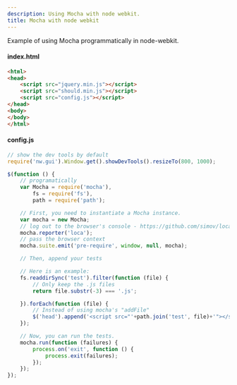 ```yaml
---
description: Using Mocha with node webkit.
title: Mocha with node webkit
---
```


Example of using Mocha programmatically in node-webkit.

#### index.html
```html
<html>
<head>
    <script src="jquery.min.js"></script>
    <script src="should.min.js"></script>
    <script src="config.js"></script>
</head>
<body>
</body>
</html>
```

#### config.js
```js
// show the dev tools by default
require('nw.gui').Window.get().showDevTools().resizeTo(800, 1000);

$(function () {
    // programatically
    var Mocha = require('mocha'),
        fs = require('fs'),
        path = require('path');

    // First, you need to instantiate a Mocha instance.
    var mocha = new Mocha;
    // log out to the browser's console - https://github.com/simov/loca
    mocha.reporter('loca');
    // pass the browser context
    mocha.suite.emit('pre-require', window, null, mocha);

    // Then, append your tests

    // Here is an example:
    fs.readdirSync('test').filter(function (file) {
        // Only keep the .js files
        return file.substr(-3) === '.js';

    }).forEach(function (file) {
        // Instead of using mocha's "addFile"
        $('head').append('<script src="'+path.join('test', file)+'"></script>');
    });

    // Now, you can run the tests.
    mocha.run(function (failures) {
        process.on('exit', function () {
            process.exit(failures);
        });
    });
});
```
